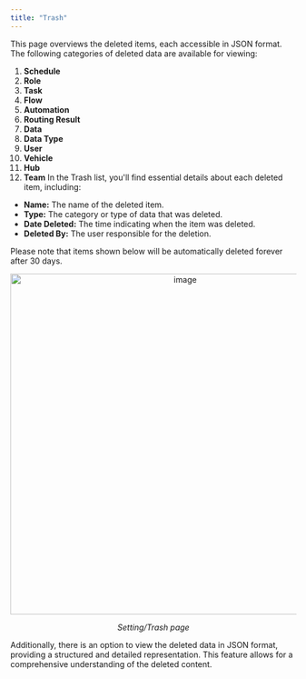 ```yaml
---
title: "Trash"
---
```


This page overviews the deleted items, each accessible in JSON format. The following categories of deleted data are available for viewing:
1. **Schedule**
2. **Role**
3. **Task**
4. **Flow**
5. **Automation**
6. **Routing Result**
7. **Data**
8. **Data Type**
9. **User**
10. **Vehicle**
11. **Hub**
12. **Team**
In the Trash list, you'll find essential details about each deleted item, including:
-   **Name:** The name of the deleted item.
-   **Type:** The category or type of data that was deleted.
-   **Date Deleted:** The time indicating when the item was deleted.
-   **Deleted By:** The user responsible for the deletion.

Please note that items shown below will be automatically deleted forever after 30 days.

<div align="center">
  <img src="https://t3837933.p.clickup-attachments.com/t3837933/d0463109-8e3e-48d0-b9b2-f27f48f09cbe/image.png" alt="image" width="600" />
  <p><i>Setting/Trash page</i></p>
</div>
Additionally, there is an option to view the deleted data in JSON format, providing a structured and detailed representation. This feature allows for a comprehensive understanding of the deleted content.
